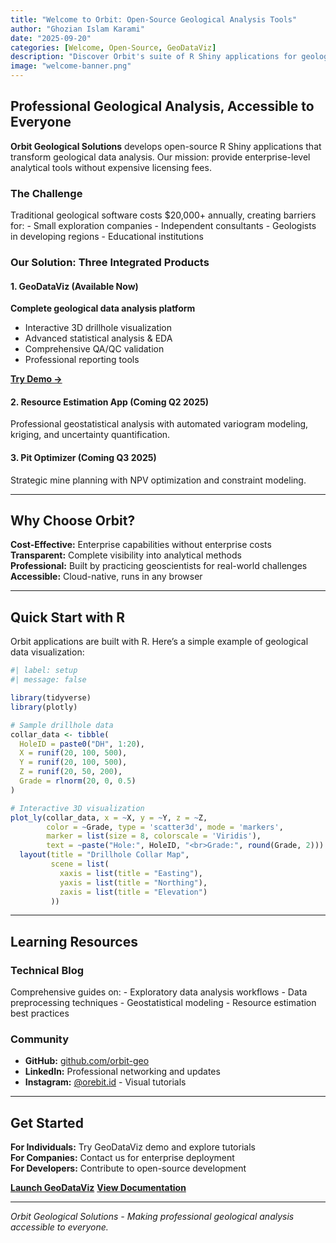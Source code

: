 ```yaml
---
title: "Welcome to Orbit: Open-Source Geological Analysis Tools"
author: "Ghozian Islam Karami"
date: "2025-09-20"
categories: [Welcome, Open-Source, GeoDataViz]
description: "Discover Orbit's suite of R Shiny applications for geological data analysis - from exploration to resource estimation."
image: "welcome-banner.png"
---
```


## Professional Geological Analysis, Accessible to Everyone

**Orbit Geological Solutions** develops open-source R Shiny applications that transform geological data analysis. Our mission: provide enterprise-level analytical tools without expensive licensing fees.

### The Challenge

Traditional geological software costs $20,000+ annually, creating barriers for:
- Small exploration companies
- Independent consultants
- Geologists in developing regions
- Educational institutions

### Our Solution: Three Integrated Products

#### 1. GeoDataViz (Available Now)
**Complete geological data analysis platform**

- Interactive 3D drillhole visualization
- Advanced statistical analysis & EDA
- Comprehensive QA/QC validation
- Professional reporting tools

[**Try Demo →**](https://geodataviz.shinyapps.io/geodataviz/){.btn .btn-success target="_blank"}

#### 2. Resource Estimation App (Coming Q2 2025)
Professional geostatistical analysis with automated variogram modeling, kriging, and uncertainty quantification.

#### 3. Pit Optimizer (Coming Q3 2025)
Strategic mine planning with NPV optimization and constraint modeling.

---

## Why Choose Orbit?

**Cost-Effective:** Enterprise capabilities without enterprise costs  
**Transparent:** Complete visibility into analytical methods  
**Professional:** Built by practicing geoscientists for real-world challenges  
**Accessible:** Cloud-native, runs in any browser

---

## Quick Start with R

Orbit applications are built with R. Here's a simple example of geological data visualization:

```r
#| label: setup
#| message: false

library(tidyverse)
library(plotly)

# Sample drillhole data
collar_data <- tibble(
  HoleID = paste0("DH", 1:20),
  X = runif(20, 100, 500),
  Y = runif(20, 100, 500),
  Z = runif(20, 50, 200),
  Grade = rlnorm(20, 0, 0.5)
)

# Interactive 3D visualization
plot_ly(collar_data, x = ~X, y = ~Y, z = ~Z, 
        color = ~Grade, type = 'scatter3d', mode = 'markers',
        marker = list(size = 8, colorscale = 'Viridis'),
        text = ~paste("Hole:", HoleID, "<br>Grade:", round(Grade, 2))) %>%
  layout(title = "Drillhole Collar Map",
         scene = list(
           xaxis = list(title = "Easting"),
           yaxis = list(title = "Northing"),
           zaxis = list(title = "Elevation")
         ))
```

---

## Learning Resources

### Technical Blog
Comprehensive guides on:
- Exploratory data analysis workflows
- Data preprocessing techniques
- Geostatistical modeling
- Resource estimation best practices

### Community
- **GitHub:** [github.com/orbit-geo](https://github.com/orbit-geo)
- **LinkedIn:** Professional networking and updates
- **Instagram:** [@orebit.id](https://instagram.com/orebit.id) - Visual tutorials

---

## Get Started

**For Individuals:** Try GeoDataViz demo and explore tutorials  
**For Companies:** Contact us for enterprise deployment  
**For Developers:** Contribute to open-source development

[**Launch GeoDataViz**](https://geodataviz.shinyapps.io/geodataviz/){.btn .btn-primary target="_blank"}
[**View Documentation**](/blog){.btn .btn-secondary}

---

*Orbit Geological Solutions - Making professional geological analysis accessible to everyone.*